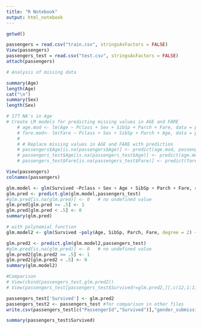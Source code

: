```yaml
---
title: "R Notebook"
output: html_notebook
---
```


```r
getwd()
```

```r
passengers = read.csv("train.csv", stringsAsFactors = FALSE)
View(passengers)
passengers_test = read.csv("test.csv", stringsAsFactors = FALSE)
attach(passengers)
```

```r
# Analysis of missing data

summary(Age)
length(Age)
cat("\n")
summary(Sex)
length(Sex)
```

```r
# 177 NA's in Age
# Create LM models for predicting missing values in AGE and FARE
	# age.mod <- lm(Age ~ Pclass + Sex + SibSp + Parch + Fare, data = passengers)
	# fare.mod<- lm(Fare ~ Pclass + Sex + SibSp + Parch + Age, data = passengers)
	# 
	# # Replace missing values in AGE and FARE with prediction
	# passengers$Age[is.na(passengers$Age)] <- predict(age.mod, passengers)[is.na(passengers$Age)]
	# passengers_test$Age[is.na(passengers_test$Age)] <- predict(age.mod, passengers_test)[is.na(passengers_test$Age)]
	# passengers_test$Fare[is.na(passengers_test$Fare)] <- predict(fare.mod, passengers_test)[is.na(passengers_test$Fare)] # only 1 missing
```

```r
View(passengers)
colnames(passengers)
```

```r
glm.model <- glm(Survived ~Pclass + Sex + Age + SibSp + Parch + Fare, data=passengers, family=gaussian) # should Pclass/ Sex.. have been identified as factors?
glm.pred <- predict.glm(glm.model,passengers_test)
#glm.pred[is.na(glm.pred)] <- 0   # no undefined value
glm.pred[glm.pred >= .5] <- 1
glm.pred[glm.pred < .5] <- 0
summary(glm.pred)
```

```r
# with polynomial function
glm.model2 <- glm(Survived ~poly(Age, SibSp, Parch, Fare, degree = 2) + factor(Sex) + factor(Pclass) + factor(Embarked), data=na.exclude(passengers))
```

```r
glm.pred2 <- predict.glm(glm.model2,passengers_test)
#glm.pred[is.na(glm.pred)] <- 0   # no undefined value
glm.pred2[glm.pred2 >= .5] <- 1
glm.pred2[glm.pred2 < .5] <- 0
summary(glm.model2)
```

```r
#Comparison
# View(cbind(passengers_test,glm.pred2))
# View(passengers_test[passengers_test$Survived!=glm.pred2,][,c(12,1:11)]) #look at 19 different results
```

```r
passengers_test['Survived'] <- glm.pred2
passengers_test2 <- passengers_test #for comparison in other files
write.csv(passengers_test[c("PassengerId","Survived")],"gender_submission.csv", row.names = FALSE)
```

```r
summary(passengers_test$Survived)
```

```r

```

